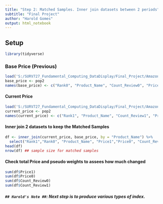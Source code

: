 ```yaml
---
title: "Step 2: Matched Samples. Inner join datasets between 2 periods"
subtitle: "Final Project"
author: "Harold Gomes"
output: html_notebook
---
```


## Setup

```r
library(tidyverse)

```


### Base Price (Previous)
```r
load('S:/SURV727_Fundamental_Computing_DataDisplay/Final_Project/Amazon/Data_Laptop/2019-10-26_4.rda')
base_price <- pop2
names(base_price) <- c("Rank0", "Product_Name", "Count_Review0", "Price0", "Date0", "Day0")
```

#### Current Price
```r
load('S:/SURV727_Fundamental_Computing_DataDisplay/Final_Project/Amazon/Data_Laptop/2019-10-27_2.rda')
current_price <- pop2
names(current_price) <- c("Rank1", "Product_Name", "Count_Review1", "Price1", "Date1", "Day1")
```


#### Inner join 2 datasets to keep the Matched Samples

```r
df <- inner_join(current_price, base_price, by = "Product_Name") %>% 
  select("Rank1","Rank0", "Product_Name", "Price1","Price0", "Count_Review1","Count_Review0","Date1","Date0","Day1")
head(df)
nrow(df) ## sample size for matched samples
```
#### Check total Price and pseudo weights to assees how much changed

```r
sum(df$Price1)
sum(df$Price0)
sum(df$Count_Review0)
sum(df$Count_Review1)
```


##### `## Harold's Note ##`: Next step is to produce various types of index.



